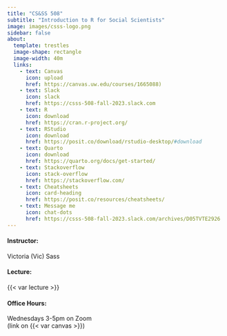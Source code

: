 ```yaml
---
title: "CS&SS 508"
subtitle: "Introduction to R for Social Scientists"
image: images/csss-logo.png
sidebar: false
about:
  template: trestles
  image-shape: rectangle
  image-width: 40m
  links: 
    - text: Canvas
      icon: upload
      href: https://canvas.uw.edu/courses/1665088)
    - text: Slack
      icon: slack
      href: https://csss-508-fall-2023.slack.com
    - text: R
      icon: download
      href: https://cran.r-project.org/
    - text: RStudio
      icon: download
      href: https://posit.co/download/rstudio-desktop/#download
    - text: Quarto
      icon: download
      href: https://quarto.org/docs/get-started/
    - text: Stackoverflow
      icon: stack-overflow
      href: https://stackoverflow.com/
    - text: Cheatsheets
      icon: card-heading
      href: https://posit.co/resources/cheatsheets/
    - text: Message me
      icon: chat-dots
      href: https://csss-508-fall-2023.slack.com/archives/D05TVTE2926
---
```


#### Instructor:
Victoria (Vic) Sass

#### Lecture:
{{< var lecture >}}

#### Office Hours:
Wednesdays 3-5pm on Zoom <br> (link on {{< var canvas >}})
